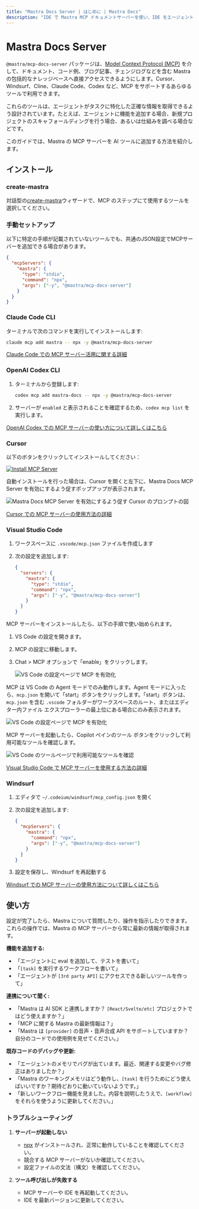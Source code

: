 ```yaml
---
title: "Mastra Docs Server | はじめに | Mastra Docs"
description: "IDE で Mastra MCP ドキュメントサーバーを使い、IDE をエージェント的に振る舞う Mastra のエキスパートへと変える方法を学びましょう。"
---
```




# Mastra Docs Server

`@mastra/mcp-docs-server` パッケージは、[Model Context Protocol (MCP)](https://modelcontextprotocol.io/docs/getting-started/intro) を介して、ドキュメント、コード例、ブログ記事、チェンジログなどを含む Mastra の包括的なナレッジベースへ直接アクセスできるようにします。Cursor、Windsurf、Cline、Claude Code、Codex など、MCP をサポートするあらゆるツールで利用できます。

これらのツールは、エージェントがタスクに特化した正確な情報を取得できるよう設計されています。たとえば、エージェントに機能を追加する場合、新規プロジェクトのスキャフォールディングを行う場合、あるいは仕組みを調べる場合などです。

このガイドでは、Mastra の MCP サーバーを AI ツールに追加する方法を紹介します。

<YouTube id="vciV57lF0og" />

## インストール

### create-mastra

対話型の[create-mastra](/reference/cli/create-mastra)ウィザードで、MCP のステップにて使用するツールを選択してください。

### 手動セットアップ

以下に特定の手順が記載されていないツールでも、共通のJSON設定でMCPサーバーを追加できる場合があります。

```json copy
{
  "mcpServers": {
    "mastra": {
      "type": "stdio",
      "command": "npx",
      "args": ["-y", "@mastra/mcp-docs-server"]
    }
  }
}
```


### Claude Code CLI

ターミナルで次のコマンドを実行してインストールします:

```bash copy
claude mcp add mastra -- npx -y @mastra/mcp-docs-server
```

[Claude Code での MCP サーバー活用に関する詳細](https://docs.claude.com/en/docs/claude-code/mcp)


### OpenAI Codex CLI

1. ターミナルから登録します:

   ```bash copy
   codex mcp add mastra-docs -- npx -y @mastra/mcp-docs-server
   ```

2. サーバーが `enabled` と表示されることを確認するため、`codex mcp list` を実行します。

[OpenAI Codex での MCP サーバーの使い方について詳しくはこちら](https://developers.openai.com/codex/mcp)

### Cursor

以下のボタンをクリックしてインストールしてください：

[![Install MCP Server](https://cursor.com/deeplink/mcp-install-light.svg)](cursor://anysphere.cursor-deeplink/mcp/install?name=mastra&config=eyJjb21tYW5kIjoibnB4IC15IEBtYXN0cmEvbWNwLWRvY3Mtc2VydmVyIn0%3D)

自動インストールを行った場合は、Cursor を開くと左下に、Mastra Docs MCP Server を有効にするよう促すポップアップが表示されます。

<img
  src="/img/enable-mastra-docs-cursor.png"
  alt="Mastra Docs MCP Server を有効にするよう促す Cursor のプロンプトの図"
  width={800}
/>

[Cursor での MCP サーバーの使用方法の詳細](https://cursor.com/de/docs/context/mcp)

### Visual Studio Code

1. ワークスペースに `.vscode/mcp.json` ファイルを作成します
2. 次の設定を追加します:

   ```json copy
   {
     "servers": {
       "mastra": {
         "type": "stdio",
         "command": "npx",
         "args": ["-y", "@mastra/mcp-docs-server"]
       }
     }
   }
   ```

MCP サーバーをインストールしたら、以下の手順で使い始められます。

1. VS Code の設定を開きます。
2. MCP の設定に移動します。
3. Chat > MCP オプションで「enable」をクリックします。

   <img
     src="/img/vscode-mcp-setting.png"
     alt="VS Code の設定ページで MCP を有効化"
     width={800}
     className="rounded-lg"
   />

MCP は VS Code の Agent モードでのみ動作します。Agent モードに入ったら、`mcp.json` を開いて「start」ボタンをクリックします。「start」ボタンは、`mcp.json` を含む `.vscode` フォルダーがワークスペースのルート、またはエディター内ファイル エクスプローラーの最上位にある場合にのみ表示されます。

<img
  src="/img/vscode-start-mcp.png"
  alt="VS Code の設定ページで MCP を有効化"
  width={800}
  className="rounded-lg"
/>

MCP サーバーを起動したら、Copilot ペインのツール ボタンをクリックして利用可能なツールを確認します。

<img
  src="/img/vscode-mcp-running.png"
  alt="VS Code のツールページで利用可能なツールを確認"
  width={800}
  className="rounded-lg"
/>

[Visual Studio Code で MCP サーバーを使用する方法の詳細](https://code.visualstudio.com/docs/copilot/customization/mcp-servers)

### Windsurf

1. エディタで `~/.codeium/windsurf/mcp_config.json` を開く
2. 次の設定を追加します:

   ```json copy
   {
     "mcpServers": {
       "mastra": {
         "command": "npx",
         "args": ["-y", "@mastra/mcp-docs-server"]
       }
     }
   }
   ```

3. 設定を保存し、Windsurf を再起動する

[Windsurf での MCP サーバーの使用方法について詳しくはこちら](https://docs.windsurf.com/windsurf/cascade/mcp#mcp-config-json)

## 使い方

設定が完了したら、Mastra について質問したり、操作を指示したりできます。これらの操作では、Mastra の MCP サーバーから常に最新の情報が取得されます。

**機能を追加する:**

- 「エージェントに eval を追加して、テストを書いて」
- 「`[task]` を実行するワークフローを書いて」
- 「エージェントが `[3rd party API]` にアクセスできる新しいツールを作って」

**連携について聞く:**

- 「Mastra は AI SDK と連携しますか？
  `[React/Svelte/etc]` プロジェクトではどう使えますか？」
- 「MCP に関する Mastra の最新情報は？」
- 「Mastra は `[provider]` の音声・音声合成 API をサポートしていますか？自分のコードでの使用例を見せてください。」

**既存コードのデバッグや更新:**

- 「エージェントのメモリでバグが出ています。最近、関連する変更やバグ修正はありましたか？」
- 「Mastra のワーキングメモリはどう動作し、`[task]` を行うためにどう使えばいいですか？期待どおりに動いていないようです。」
- 「新しいワークフロー機能を見ました。内容を説明したうえで、`[workflow]` をそれらを使うように更新してください。」

### トラブルシューティング

1. **サーバーが起動しない**
   - [npx](https://docs.npmjs.com/cli/v11/commands/npx) がインストールされ、正常に動作していることを確認してください。
   - 競合する MCP サーバーがないか確認してください。
   - 設定ファイルの文法（構文）を確認してください。

2. **ツール呼び出しが失敗する**
   - MCP サーバーや IDE を再起動してください。
   - IDE を最新バージョンに更新してください。